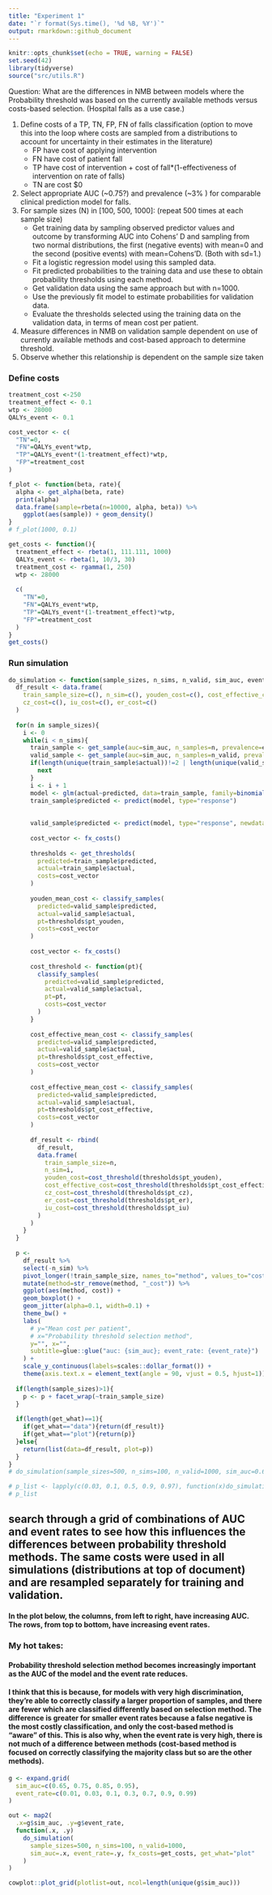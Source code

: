 ```yaml
---
title: "Experiment 1"
date: "`r format(Sys.time(), '%d %B, %Y')`"
output: rmarkdown::github_document
---
```


```r
knitr::opts_chunk$set(echo = TRUE, warning = FALSE)
set.seed(42)
library(tidyverse)
source("src/utils.R")
```


Question: What are the differences in NMB between models where the Probability threshold was based on the currently available methods versus costs-based selection. (Hospital falls as a use case.)

1. Define costs of a TP, TN, FP, FN of falls classification (option to move this into the loop where costs are sampled from a distributions to account for uncertainty in their estimates in the literature)
    * FP have cost of applying intervention
    * FN have cost of patient fall
    * TP have cost of intervention + cost of fall*(1-effectiveness of intervention on rate of falls)
    * TN are cost $0
2. Select appropriate AUC (~0.75?) and prevalence (~3% ) for comparable clinical prediction model for falls.
3. For sample sizes (N) in [100, 500, 1000]: (repeat 500 times at each sample size)
    * Get training data by sampling observed predictor values and outcome by transforming AUC into Cohens' D and sampling from two normal distributions, the first (negative events) with mean=0 and the second (positive events) with mean=Cohens'D. (Both with sd=1.)
    * Fit a logistic regression model using this sampled data.
    * Fit predicted probabilities to the training data and use these to obtain probability thresholds using each method.
    * Get validation data using the same approach but with n=1000.
    * Use the previously fit model to estimate probabilities for validation data.
    * Evaluate the thresholds selected using the training data on the validation data, in terms of mean cost per patient.
4. Measure differences in NMB on validation sample dependent on use of currently available methods and cost-based approach to determine threshold.
5. Observe whether this relationship is dependent on the sample size taken


### Define costs
```r
treatment_cost <-250
treatment_effect <- 0.1
wtp <- 28000
QALYs_event <- 0.1

cost_vector <- c(
  "TN"=0, 
  "FN"=QALYs_event*wtp, 
  "TP"=QALYs_event*(1-treatment_effect)*wtp, 
  "FP"=treatment_cost
)

f_plot <- function(beta, rate){
  alpha <- get_alpha(beta, rate)
  print(alpha)
  data.frame(sample=rbeta(n=10000, alpha, beta)) %>%
    ggplot(aes(sample)) + geom_density()
}
# f_plot(1000, 0.1)

get_costs <- function(){
  treatment_effect <- rbeta(1, 111.111, 1000)
  QALYs_event <- rbeta(1, 10/3, 30)
  treatment_cost <- rgamma(1, 250)
  wtp <- 28000
  
  c(
    "TN"=0, 
    "FN"=QALYs_event*wtp, 
    "TP"=QALYs_event*(1-treatment_effect)*wtp, 
    "FP"=treatment_cost
  )
}
get_costs()
```


### Run simulation
```r

do_simulation <- function(sample_sizes, n_sims, n_valid, sim_auc, event_rate, fx_costs, get_what=c("data", "plot")){
  df_result <- data.frame(
    train_sample_size=c(), n_sim=c(), youden_cost=c(), cost_effective_cost=c(),
    cz_cost=c(), iu_cost=c(), er_cost=c()
  )
  
  for(n in sample_sizes){
    i <- 0
    while(i < n_sims){
      train_sample <- get_sample(auc=sim_auc, n_samples=n, prevalence=event_rate)
      valid_sample <- get_sample(auc=sim_auc, n_samples=n_valid, prevalence=event_rate)
      if(length(unique(train_sample$actual))!=2 | length(unique(valid_sample$actual))!=2){
        next
      }
      i <- i + 1
      model <- glm(actual~predicted, data=train_sample, family=binomial())
      train_sample$predicted <- predict(model, type="response")
  
      
      valid_sample$predicted <- predict(model, type="response", newdata=valid_sample)
      
      cost_vector <- fx_costs()
      
      thresholds <- get_thresholds(
        predicted=train_sample$predicted, 
        actual=train_sample$actual,
        costs=cost_vector
      )
      
      youden_mean_cost <- classify_samples(
        predicted=valid_sample$predicted,
        actual=valid_sample$actual,
        pt=thresholds$pt_youden,
        costs=cost_vector
      )
      
      cost_vector <- fx_costs()
      
      cost_threshold <- function(pt){
        classify_samples(
          predicted=valid_sample$predicted,
          actual=valid_sample$actual,
          pt=pt,
          costs=cost_vector
        )
      }
      
      cost_effective_mean_cost <- classify_samples(
        predicted=valid_sample$predicted,
        actual=valid_sample$actual,
        pt=thresholds$pt_cost_effective,
        costs=cost_vector
      )
      
      cost_effective_mean_cost <- classify_samples(
        predicted=valid_sample$predicted,
        actual=valid_sample$actual,
        pt=thresholds$pt_cost_effective,
        costs=cost_vector
      )
      
      df_result <- rbind(
        df_result, 
        data.frame(
          train_sample_size=n, 
          n_sim=i, 
          youden_cost=cost_threshold(thresholds$pt_youden), 
          cost_effective_cost=cost_threshold(thresholds$pt_cost_effective),
          cz_cost=cost_threshold(thresholds$pt_cz), 
          er_cost=cost_threshold(thresholds$pt_er), 
          iu_cost=cost_threshold(thresholds$pt_iu)
        )
      )
    }
  }
  
  p <- 
    df_result %>%
    select(-n_sim) %>%
    pivot_longer(!train_sample_size, names_to="method", values_to="cost") %>%
    mutate(method=str_remove(method, "_cost")) %>%
    ggplot(aes(method, cost)) +
    geom_boxplot() +
    geom_jitter(alpha=0.1, width=0.1) +
    theme_bw() +
    labs(
      # y="Mean cost per patient",
      # x="Probability threshold selection method",
      y="", x="",
      subtitle=glue::glue("auc: {sim_auc}; event_rate: {event_rate}")
    ) +
    scale_y_continuous(labels=scales::dollar_format()) +
    theme(axis.text.x = element_text(angle = 90, vjust = 0.5, hjust=1))
  
  if(length(sample_sizes)>1){
    p <- p + facet_wrap(~train_sample_size)
  }
  
  if(length(get_what)==1){
    if(get_what=="data"){return(df_result)}
    if(get_what=="plot"){return(p)}
  }else{
    return(list(data=df_result, plot=p))
  }
}
# do_simulation(sample_sizes=500, n_sims=100, n_valid=1000, sim_auc=0.65, event_rate=0.03, fx_costs=get_costs, get_what=c("data", "plot"))

# p_list <- lapply(c(0.03, 0.1, 0.5, 0.9, 0.97), function(x)do_simulation(sample_sizes=500, n_sims=100, n_valid=1000, sim_auc=0.65, event_rate=x, fx_costs=get_costs, get_what="plot"))
# p_list
```

## search through a grid of combinations of AUC and event rates to see how this influences the differences between probability threshold methods. The same costs were used in all simulations (distributions at top of document) and are resampled separately for training and validation.
#### In the plot below, the columns, from left to right, have increasing AUC. The rows, from top to bottom, have increasing event rates.

### My hot takes:
#### Probability threshold selection method becomes increasingly important as the AUC of the model and the event rate reduces.
#### I think that this is because, for models with very high discrimination, they're able to correctly classify a larger proportion of samples, and there are fewer which are classified differently based on selection method. The difference is greater for smaller event rates because a false negative is the most costly classification, and only the cost-based method is "aware" of this. This is also why, when the event rate is very high, there is not much of a difference between methods (cost-based method is focused on correctly classifying the majority class but so are the other methods).
```r

g <- expand.grid(
  sim_auc=c(0.65, 0.75, 0.85, 0.95),
  event_rate=c(0.01, 0.03, 0.1, 0.3, 0.7, 0.9, 0.99)
)

out <- map2(
  .x=g$sim_auc, .y=g$event_rate, 
  function(.x, .y) 
    do_simulation(
      sample_sizes=500, n_sims=100, n_valid=1000, 
      sim_auc=.x, event_rate=.y, fx_costs=get_costs, get_what="plot"
    )
)

cowplot::plot_grid(plotlist=out, ncol=length(unique(g$sim_auc)))
```
